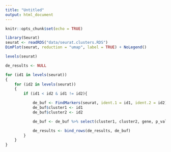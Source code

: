 ```yaml
---
title: "Untitled"
output: html_document
---
```


```r
knitr::opts_chunk$set(echo = TRUE)
```

```r
library(Seurat)
seurat <- readRDS("data/seurat.clusters.RDS")
DimPlot(seurat, reduction = "umap", label = TRUE) + NoLegend()
```

```r
levels(seurat)

de_results <- NULL

for (id1 in levels(seurat))
{
    for (id2 in levels(seurat))
    {
        if (id1 < id2 & id1 != id2){

            de_buf <- FindMarkers(seurat, ident.1 = id1, ident.2 = id2) %>% rownames_to_column(var = "gene")
            de_buf$cluster1 <- id1
            de_buf$cluster2 <- id2

            de_buf <- de_buf %>% select(cluster1, cluster2, gene, p_val, avg_logFC, pct.1, pct.2, p_val_adj)

            de_results <- bind_rows(de_results, de_buf)
        }
    }
}

```